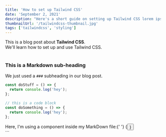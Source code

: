 ```yaml
---
title: 'How to set up Tailwind CSS'
date: 'September 2, 2021'
description: "Here's a short guide on setting up Tailwind CSS lorem ipsum dolor sit amet, consectetur adipiscing elit, sed do eiusmod ."
thumbnailUrl: '/tailwindcss-thumbnail.jpg'
tags: ['tailwindcss', 'styling']
---
```


<div>
  This is a blog post about <strong>Tailwind CSS</strong>. <br />
  We'll learn how to set up and use Tailwind CSS.
</div>

<br />

### This is a Markdown sub-heading

We just used a `###` subheading in our blog post.

```js
const doStuff = () => {
  return console.log('hey');
};

// this is a code block
const doSomething = () => {
  return console.log('hey');
};
```

<div>
  Here, I'm using a component inside my MarkDown file:{' '}
  {<button text={'Click me'} />}
</div>
```
